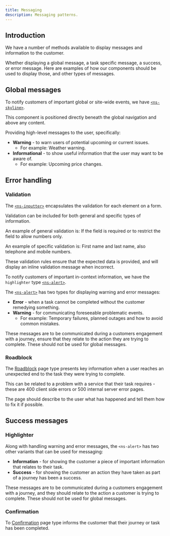 ```yaml
---
title: Messaging
description: Messaging patterns.
---
```



## Introduction

We have a number of methods available to display messages and information to the customer. 

Whether displaying a global message, a task specific message, a success, or error message. Here are examples of how our components should be used to display those, and other types of messages.

## Global messages

To notify customers of important global or site-wide events, we have [`<ns-skyline>`](/components/ns-skyline).

<ExampleViewer type="skyline" />

This component is positioned directly beneath the global navigation and above any content.

Providing high-level messages to the user, specifically:

- **Warning** - to warn users of potential upcoming or current issues.
  - For example: Weather warning.
- **Informational** - to show useful information that the user may want to be aware of.
  - For example: Upcoming price changes.

## Error handling

### Validation

<ExampleViewer type="email" />

The [`<ns-inputter>`](/components/ns-inputter) encapsulates the validation for each element on a form.

Validation can be included for both general and specific types of information.

An example of general validation is: If the field is required or to restrict the field to allow numbers only.

An example of specific validation is: First name and last name, also telephone and mobile numbers.

These validation rules ensure that the expected data is provided, and will display an inline validation message when incorrect.

To notify customers of important in-context information, we have the `highlighter` type [`<ns-alert>`](/components/ns-alert).

<ExampleViewer type="highlighter-warning" />

The [`<ns-alert>`](/components/ns-alert) has two types for displaying warning and error messages:

- **Error** - when a task cannot be completed without the customer remedying something.
- **Warning** - for communicating foreseeable problematic events.
  - For example: Temporary failures, planned outages and how to avoid common mistakes.

These messages are to be communicated during a customers engagement with a journey, ensure that they relate to the action they are trying to complete. These should not be used for global messages.

### Roadblock

The [Roadblock](/page-types/roadblock) page type presents key information when a user reaches an unexpected end to the task they were trying to complete.

This can be related to a problem with a service that their task requires - these are 400 client side errors or 500 internal server error pages.

The page should describe to the user what has happened and tell them how to fix it if possible.

## Success messages

### Highlighter

<ExampleViewer type="highlighter-success" />

Along with handling warning and error messages, the `<ns-alert>` has two other variants that can be used for messaging:

- **Information** - for showing the customer a piece of important information that relates to their task.
- **Success** - for showing the customer an action they have taken as part of a journey has been a success.

These messages are to be communicated during a customers engagement with a journey, and they should relate to the action a customer is trying to complete. These should not be used for global messages.

### Confirmation

To [Confirmation](/page-types/confirmation) page type informs the customer that their journey or task has been completed.

